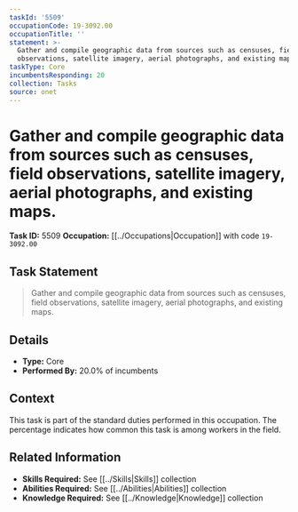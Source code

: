 ```yaml
---
taskId: '5509'
occupationCode: 19-3092.00
occupationTitle: ''
statement: >-
  Gather and compile geographic data from sources such as censuses, field
  observations, satellite imagery, aerial photographs, and existing maps.
taskType: Core
incumbentsResponding: 20
collection: Tasks
source: onet
---
```

# Gather and compile geographic data from sources such as censuses, field observations, satellite imagery, aerial photographs, and existing maps.

**Task ID:** 5509
**Occupation:** [[../Occupations|Occupation]] with code `19-3092.00`

## Task Statement

> Gather and compile geographic data from sources such as censuses, field observations, satellite imagery, aerial photographs, and existing maps.

## Details

- **Type:** Core
- **Performed By:** 20.0% of incumbents

## Context

This task is part of the standard duties performed in this occupation. The percentage indicates how common this task is among workers in the field.

## Related Information

- **Skills Required:** See [[../Skills|Skills]] collection
- **Abilities Required:** See [[../Abilities|Abilities]] collection
- **Knowledge Required:** See [[../Knowledge|Knowledge]] collection
